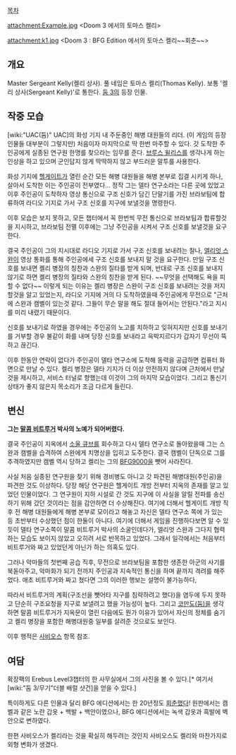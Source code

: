 [[목차]]

attachment:Example.jpg
<Doom 3 에서의 토마스 켈리>

attachment:k1.jpg
<Doom 3 : BFG Edition 에서의 토마스 켈리~~회춘~~>

== 개요 ==
Master Sergeant Kelly(켈리 상사). 풀 네임은 토마스 켈리(Thomas Kelly). 보통 '켈리 상사(Sergeant Kelly)'로 통한다. [[둠 3]]의 등장 인물.

== 작중 모습 ==
[wiki:"UAC(둠)" UAC]의 화성 기지 내 주둔중인 해병 대원들의 리더. (이 게임의 등장인물들 대부분이 그렇지만) 처음이자 마지막으로 딱 한번 마주할 수 있다. 갓 도착한 주인공에게 실종된 연구원 한명를 찾으라는 임무를 준다. [[브루스 윌리스]]를 생각나게 하는 인상을 하고 있으며 군인답지 않게 딱딱하지 않고 부드러운 말투를 사용한다.

화성 기지에 [[헬게이트]]가 열린 순간 모든 해병 대원들을 해병 본부로 집결 시키게 하나, 살아서 도착한 이는 주인공이 전부였다... 정작 그는 델타 연구소라는 다른 곳에 있었고 이후 주인공이 도착하자 영상 통신으로 구조 신호가 담긴 단말기를 가진 브라보팀에 합류하여 라디오 기지로 가서 구조 신호를 지구에 보낼것을 명령한다.

이후 모습은 보지 못하고, 모든 챕터에서 꼭 한번씩 무전 통신으로 브라보팀과 합류할것을 지시하고, 브라보팀 전멸 이후에는 그냥 주인공을 시켜서 구조 신호를 보낼것을 요구한다. 

결국 주인공이 그의 지시대로 라디오 기지로 가서 구조 신호를 보내려는 찰나, [[엘리엇 스완]]이 영상 통화를 통해 주인공에세 구조 신호를 보내지 말 것을 요구한다. 만일 구조 신호를 보내면 켈리 병장의 칭찬과 스완의 질타를 받게 되며, 반대로 구조 신호를 보내지 않기로 하면 켈리 병장의 질타와 스완의 칭찬을 받게 된다. ~~무엇을 선택해도 욕을 피할 수 없다~~ 이렇게 되는 이유는 켈리 병장은 스완이 구조 신호를 보내려는 것을 저지할것을 알고 있었는지, 라디오 기지에 거의 다 도착하였을때 주인공에게 무전으로 "근처에 스완과 캠벨이 있는것 같다. 그들이 무슨 말을 해도 절대 들어서는 안된다."라고 지시를 미리 내렸기 때문이다.

신호를 보내기로 하였을 경우에는 주인공의 노고를 치하하고 잊혀지지만 신호를 보내기를 거부할 경우 불같이 화를 내며 당장 신호를 보내라고 윽박지르다가 갑자기 무선이 뚝 하고 끊긴다.

이후 한동안 연락이 없다가 주인공이 델타 연구소에 도착해 동력을 공급하면 컴퓨터 화면으로 만날 수 있다. 켈리 병장은 델타 기지가 더 이상 안전하지 않다며 근처에서 만날 것을 제시하고, 서비스 터널로 향했는데 이것이 그의 마지막 모습이었다. 그리고 통신기 상태가 좋지 않은지 목소리가 조금 다르게 들린다.

== 변신 ==
'''그는 [[말콤 비트루거]] 박사의 노예가 되어버렸다.''' 

결국 주인공이 지옥에서 [[소울 큐브]]를 회수하고 다시 델타 연구소로 돌아왔을때 그는 스완과 캠벨을 습격하여 스완에게 치명상을 입히고 도주한다. 결국 캠벨이 단독으로 그를 추격하였지만 캠벨 역시 당하고 켈리는 그의 [[BFG9000]]을 뺏어 사라진다.

사실 처음 실종된 연구원을 찾기 위해 경비병도 아니고 갓 파견된 해병대원(주인공)을 파견한 것도 이상하다. 당장 해당 연구원은 헬게이트 개방 전부터 지옥의 존재를 알고 있었던 인물이었다. 그 연구원이 지하 시설로 간 것도 지구에 이 사실을 알릴 전파를 송신하기 위해 갔던 것이라는 점을 감안하면 더 수상해진다. 여기에 더해서 헬게이트 개방 직후 전 해병 대원들에게 해병 본부로 모이라고 해놓고 자신은 델타 연구소 쪽에 가 있는 등 초반부터 수상했던 점이 한둘이 아니다. 여기에 더해서 게임을 진행하다보면 알 수 있듯이 델타 연구소쪽이 말콤 비트루거 박사의 소굴인데다가, 엘리엇 스완과 그다지 협력하는 모습도 보이지 않았고 오히려 서로 반목하고 있었다. 그래서 일각에서는 처음부터 비트루거와 짜고 있었던게 아닌가 하는 의혹도 있다. 

그러나 악마들의 첫번째 공습 직후, 무전으로 브라보팀을 포함한 생존한 아군의 사기를 북돋아주고, 악마화가 되기 전까지 주인공과 지속적인 통신을 하며 끝까지 격려를 해주었다. 애초 비트루거와 짜고 쳤다면 그의 이러한 행보는 설명이 불가능하다,

따라서 비트루거의 계획(구조선을 뺏어타 지구를 침략하려고 했다)을 염두에 두지 못하고 단순히 구조요청을 지구로 보낼려고 했을 가능성이 높다. 그리고 [[코만도(둠)]]을 생각하면 말콤 비트루거가 지옥문이 열린 다음에도 뭔가 이유가 있어서 자신의 정체를 숨기고 켈리 병장을 포함한 해병대원중 일부를 살려준 것으로도 보인다.

이후 행적은 [[사비오스]] 항목 참조.

== 여담 ==
확장팩의 Erebus Level3챕터의 한 사무실에서 그의 사진을 볼 수 있다.[* 여기서 [wiki:"둠 3/무기"더블 배럴 샷건]을 얻을 수 있다.]

특이하게도 다른 인물과 달리 BFG 에디션에서는 한 20년정도 [[회춘]]했다! 원판에서는 캠벨과 같은 노란 갑옷 + 백발 + 백안이였으나, BFG 에디션에서는 녹색 갑옷과 흑발에 벽안으로 변하였다.

한편 사비오스가 켈리라는 것을 확실히 해두려는 것인지 사비오스도 켈리와 마찬가지로 외형 변화가 생겼다.
